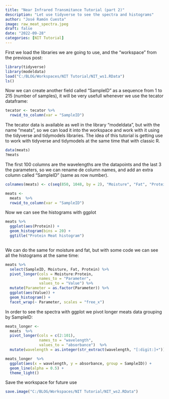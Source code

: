 ```yaml
---
title: "Near Infrared Transmitance Tutorial (part 2)"
description: "Let use tidyverse to see the spectra and histograms"
author: "José Ramón Cuesta"
image: raw_meat_spectra.jpeg
draft: false
date: "2022-09-28"
categories: [NIT Tutorial]
---
```


First we load the libraries we are going to use, and the "workspace" from the previous post:
```r
library(tidyverse)
library(modeldata)
load("C:/BLOG/Workspaces/NIT Tutorial/NIT_ws1.RData")
ls()
```

Now we can create another field called "SampleID" as a sequence from 1 to 215 (number of samples), it will be very usefull whenever we use the tecator dataframe:

```r
tecator <- tecator %>%   
  rowid_to_column(var = "SampleID") 

```

The tecator data is available as well in the library "modeldata", but with the name "meats", so we can load it into the workspace and work with it using the tidyverse and tidymodels libraries. The idea of this tutorial is getting use to work with tidyverse and tidymodels at the same time that with classic R.

```r
data(meats)
?meats
```

The first 100 columns are the wavelengths are the datapoints and the last 3 the parameters, so we can rename de column names, and add an extra column called "SampleID" (same as row number).

```r
colnames(meats) <- c(seq(850, 1048, by = 2), "Moisture", "Fat", "Protein")

meats <- 
  meats  %>% 
  rowid_to_column(var = "SampleID")

```


Now we can see the histograms with ggplot

```r
meats %>% 
  ggplot(aes(Protein)) +
  geom_histogram(bins = 20) +
  ggtitle("Protein Meat histogram")
 
```
We can do the same for moisture and fat, but with some code we can see all the histograms at the same time:
```r
meats %>% 
  select(SampleID, Moisture, Fat, Protein) %>% 
  pivot_longer(cols = Moisture:Protein,
               names_to = "Parameter",
               values_to = "Value") %>% 
  mutate(Parameter = as.factor(Parameter)) %>% 
  ggplot(aes(Value)) +
  geom_histogram() +
  facet_wrap(~ Parameter, scales = "free_x")
```

In order to see the spectra with ggplot we pivot longer meats data grouping by SampleID:

```r
meats_longer <- 
  meats  %>% 
  pivot_longer(cols = c(2:101),
               names_to = "wavelength",
               values_to = "absorbance")  %>%  
  mutate(wavelength = as.integer(str_extract(wavelength, "[:digit:]+")))

meats_longer  %>% 
  ggplot(aes(x = wavelength, y = absorbance, group = SampleID)) + 
  geom_line(alpha = 0.5) + 
  theme_light()

```
Save the workspace for future use
```r
save.image("C:/BLOG/Workspaces/NIT Tutorial/NIT_ws2.RData")
```

